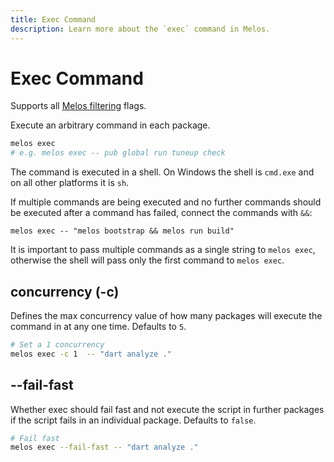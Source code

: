 ```yaml
---
title: Exec Command
description: Learn more about the `exec` command in Melos.
---
```


# Exec Command

<Info>Supports all [Melos filtering](/filters) flags.</Info>

Execute an arbitrary command in each package.

```bash
melos exec
# e.g. melos exec -- pub global run tuneup check
```

The command is executed in a shell. On Windows the shell is `cmd.exe` and on all
other platforms it is `sh`.

If multiple commands are being executed and no further commands should be
executed after a command has failed, connect the commands with `&&`:

```shell
melos exec -- "melos bootstrap && melos run build"
```

It is important to pass multiple commands as a single string to `melos exec`,
otherwise the shell will pass only the first command to `melos exec`.

## concurrency (-c)

Defines the max concurrency value of how many packages will execute the command
in at any one time. Defaults to `5`.

```bash
# Set a 1 concurrency
melos exec -c 1  -- "dart analyze ."
```

## --fail-fast

Whether exec should fail fast and not execute the script in further packages if
the script fails in an individual package. Defaults to `false`.

```bash
# Fail fast
melos exec --fail-fast -- "dart analyze ."
```
